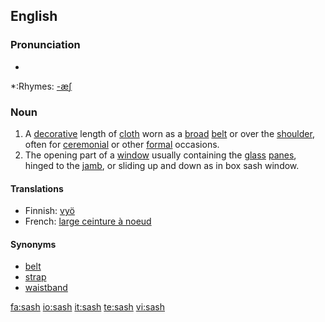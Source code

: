==English==

===Pronunciation===
*{{audio|en-us-sash.ogg|Audio (US)}}

*:Rhymes: [[Rhymes:English:-æʃ|-æʃ]]

===Noun===
{{en-noun|sash|es}}
#A [[decorative]] length of [[cloth]] worn as a [[broad]] [[belt]] or over the [[shoulder]], often for [[ceremonial]] or other [[formal]] occasions.
#The opening part of a [[window]] usually containing the [[glass]] [[panes]], hinged to the [[jamb]], or sliding up and down as in box sash window.

====Translations====
*Finnish: [[vyö]]
*French: [[large ceinture à noeud]]

====Synonyms====
*[[belt]]
*[[strap]]
*[[waistband]]

[[fa:sash]]
[[io:sash]]
[[it:sash]]
[[te:sash]]
[[vi:sash]]
